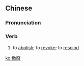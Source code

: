 {{also|撤废}}
==Chinese==
{{zh-forms|s=撤废}}

===Pronunciation===
{{zh-pron
|m=chèfèi
|cat=v
}}

===Verb===
{{zh-verb}}

# to [[abolish]]; to [[revoke]]; to [[rescind]]

[[ko:撤廢]]